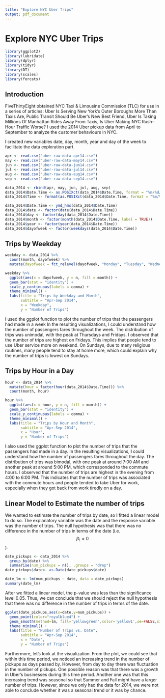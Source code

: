 ```yaml
---
title: "Explore NYC Uber Trips"
output: pdf_document
---
```

# Explore NYC Uber Trips
```r
library(ggplot2)
library(lubridate)
library(dplyr)
library(tidyr)
library(DT)
library(scales)
library(forcats)
```

## Introduction

FiveThirtyEight obtained NYC Taxi & Limousine Commission (TLC) for use in a series of articles: Uber Is Serving New York’s Outer Boroughs More Than Taxis Are, Public Transit Should Be Uber’s New Best Friend, Uber Is Taking Millions Of Manhattan Rides Away From Taxis, Is Uber Making NYC Rush-Hour Traffic Worse? I used the 2014 Uber pickup data from April to September to analyze the customer behaviours in NYC.

I created new variables date, day, month, year and day of the week to facilitate the data exploration part.

```r
apr <- read.csv("uber-raw-data-apr14.csv")
may <- read.csv("uber-raw-data-may14.csv")
jun <- read.csv("uber-raw-data-jun14.csv")
jul <- read.csv("uber-raw-data-jul14.csv")
aug <- read.csv("uber-raw-data-aug14.csv")
sep <- read.csv("uber-raw-data-sep14.csv")
```

```r
data_2014 <- rbind(apr, may, jun, jul, aug, sep)
data_2014$Date.Time <- as.POSIXct(data_2014$Date.Time, format = "%m/%d/%Y %H:%M:%S")
data_2014$Time <- format(as.POSIXct(data_2014$Date.Time, format = "%m/%d/%Y %H:%M:%S"), format="%H:%M:%S")
```

```r
data_2014$Date.Time <- ymd_hms(data_2014$Date.Time)
data_2014$date <- factor(date(data_2014$Date.Time))
data_2014$day <- factor(day(data_2014$Date.Time))
data_2014$month <- factor(month(data_2014$Date.Time, label = TRUE))
data_2014$year <- factor(year(data_2014$Date.Time))
data_2014$dayofweek <- factor(weekdays(data_2014$Date.Time))

```

## Trips by Weekday


```r
weekday <- data_2014 %>%
  count(month, dayofweek) %>%
  mutate(dayofweek = fct_relevel(dayofweek, "Monday", "Tuesday", "Wednesday", "Thursday", "Friday", "Saturday", "Sunday")) 
```

```r
weekday %>%
  ggplot(aes(x = dayofweek, y = n, fill = month)) +
  geom_bar(stat = "identity") +
  scale_y_continuous(labels = comma) +
  theme_minimal() + 
  labs(title = "Trips by Weekday and Month",
       subtitle = "Apr-Sep 2014",
       x = "Weekday",
       y = "Number of Trips") 
```

I used the ggplot function to plot the number of trips that the passengers had made in a week In the resulting visualizations, I could understand how the number of passengers fares throughout the week. The distribution of trips was unimodal, with the peak at Thursdays and Fridays. I observed that the number of trips are highest on Fridays. This implies that people tend to use Uber service more on weekend. On Sundays, due to many religious routines, many people tend to stay at home more, which could explain why the number of trips is lowest on Sundays.

## Trips by Hour in a Day

```r
hour <- data_2014 %>%
  mutate(hour = factor(hour(data_2014$Date.Time))) %>%
  count(month, hour) 
```

```r
hour %>%
  ggplot(aes(x = hour, y = n, fill = month)) +
  geom_bar(stat = "identity") +
  scale_y_continuous(labels = comma) +
  theme_minimal() + 
  labs(title = "Trips by Hour and Month",
       subtitle = "Apr-Sep 2014",
       x = "Hour",
       y = "Number of Trips") 
```

I also used the ggplot function to plot the number of trips that the passengers had made in a day. In the resulting visualizations, I could understand how the number of passengers fares throughout the day. The distribution of trips was bimodal, with one peak at around 7:00 AM and another peak at around 5:00 PM, which corresponded to the commute hours. I observed that the number of trips are highest in the evening from 4:00 to 6:00 PM. This indicates that the number of trips was associated with the commute hours and people tended to take Uber for work, especially when they got back from work tiredly on a day.

## Linear Model to Estimate the number of trips

We wanted to estimate the number of trips by date, so I fitted a linear model to do so. The explanatory variable was the date and the response variable was the number of trips. The null hypothesis was that there was no difference in the number of trips in terms of the date (i.e. $$\beta_1 = 0$$).

```r
date_pickups <- data_2014 %>%
  group_by(date) %>%
  summarise(num_pickups = n(), .groups = "drop")
date_pickups$date<- as.Date(date_pickups$date)
```

```r
date_lm <- lm(num_pickups ~ date, data = date_pickups)
summary(date_lm)
```

After we fitted a linear model, the p-value was less than the significance level 0.05. Thus, we can conclude that we should reject the null hypothesis that there was no difference in the number of trips in terms of the date.

```r
ggplot(date_pickups,aes(x=date,y=num_pickups)) + 
  geom_point(color="royalblue4") + 
  geom_smooth(method=lm, fill='yellowgreen',color='yellow1',se=FALSE,size=1, formula = y~x) +
  theme_minimal() + 
  labs(title = "Number of Trips vs. Date",
       subtitle = "Apr-Sep 2014",
       x = "Date",
       y = "Number of Trips")

```

Furthermore, let's look at the visualization. From the plot, we could see that within this time period, we noticed an increasing trend in the number of pickups as days passed by. However, from day to day there was fluctuation in the number of pickups. One possible reason was that there was a growth in Uber's businesses during this time period. Another one was that this increasing trend was seasonal so that Summer and Fall might have a larger number of trips. However, since we only had the data for 2014, we were not able to conclude whether it was a seasonal trend or it was by chance.